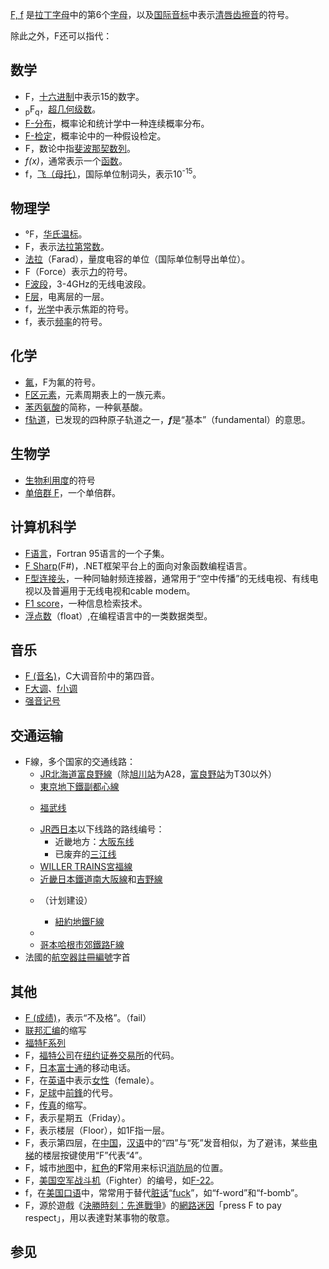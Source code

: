 {{noteTA|G1=LS|G2=Unit|G3=Chemistry|G4=Physics|G5=IT|G6=Games}}
{{Wiktionary|F}}
[[F|F, f]] 是[[拉丁字母|拉丁字母]]中的第6个[[字母|字母]]，以及[[国际音标|国际音标]]中表示[[清唇齿擦音|清唇齿擦音]]的符号。

除此之外，F还可以指代：
{{TOCright}}

== 数学 ==
*F，[[十六进制|十六进制]]中表示15的数字。
*<sub>p</sub>F<sub>q</sub>，[[超几何级数|超几何级数]]。
*[[F-分布|F-分布]]，概率论和统计学中一种连续概率分布。
*[[F-检定|F-检定]]，概率论中的一种假设检定。
*F，数论中指[[斐波那契数列|斐波那契数列]]。
*''f(x)''，通常表示一个[[函数|函数]]。
*f，[[飞（母托）|飞（母托）]]，国际单位制词头，表示10<sup>-15</sup>。

== 物理学 ==
*°F，[[华氏温标|华氏温标]]。
*F，表示[[法拉第常数|法拉第常数]]。
*[[法拉|法拉]]（Farad），量度电容的单位（国际单位制导出单位）。
*F（Force）表示[[力|力]]的符号。
*[[F波段|F波段]]，3-4GHz的无线电波段。
*[[F层|F层]]，电离层的一层。
*f，[[光学|光学]]中表示焦距的符号。
*f，表示[[频率|频率]]的符号。

== 化学 ==
*[[氟|氟]]，F为氟的符号。
*[[F区元素|F区元素]]，元素周期表上的一族元素。
*[[苯丙氨酸|苯丙氨酸]]的简称，一种氨基酸。
*[[f轨道|f轨道]]，已发现的四种原子轨道之一，'''''f'''''是“基本”（fundamental）的意思。

== 生物学 ==
*[[生物利用度|生物利用度]]的符号
*[[单倍群_F|单倍群 F]]，一个单倍群。

== 计算机科学 ==
*[[F语言|F语言]]，Fortran 95语言的一个子集。
*[[F_Sharp|F Sharp]](F#)，.NET框架平台上的面向对象函数编程语言。
*[[F型连接头|F型连接头]]，一种同轴射频连接器，通常用于“空中传播”的无线电视、有线电视以及普遍用于无线电视和cable modem。
*[[F1_score|F1 score]]，一种信息检索技术。
*[[浮点数|浮点数]]（float）,在编程语言中的一类数据类型。

== 音乐 ==

*[[F_(音名)|F (音名)]]，C大调音阶中的第四音。
*[[F大调|F大调]]、[[f小调|f小调]]
*[[强音记号|强音记号]]

== 交通运输 ==
{{线路名消歧义}}
*F線，多个国家的交通线路：
** [[JR北海道|JR北海道]][[富良野線|富良野線]]（除[[旭川站|旭川站]]为A28，[[富良野站|富良野站]]为T30以外）
** [[東京地下鐵|東京地下鐵]]{{rint|tokyo|f}}[[副都心線|副都心線]]
** {{link-ja|福井铁道|福井鉄道}}[[福武线|福武线]]
** [[JR西日本|JR西日本]]以下线路的路线编号：
***近畿地方：[[大阪东线|大阪东线]]
***已废弃的[[三江线|三江线]]
** [[WILLER_TRAINS|WILLER TRAINS]][[宮福線|宮福線]]
** [[近畿日本鐵道|近畿日本鐵道]][[南大阪線|南大阪線]]和[[吉野線|吉野線]]
** {{link-es|布宜諾斯艾利斯地鐵F線|Línea F (subte de Buenos Aires)}}（计划建设）
*** [[紐約地鐵F線|紐約地鐵F線]]
** {{link-en|丹佛輕軌F線|F Line (RTD)}}
** [[哥本哈根市郊鐵路F線|哥本哈根市郊鐵路F線]]
*法國的[[航空器註冊編號|航空器註冊編號]]字首

== 其他 ==
*[[成績平均積點|F (成绩)]]，表示“不及格”。（fail）
*[[联邦汇编|联邦汇编]]的缩写
*[[福特F系列|福特F系列]]
*F，[[福特公司|福特公司]]在[[纽约证券交易所|纽约证券交易所]]的代码。
*F，[[日本|日本]][[富士通|富士通]]的移动电话。
*F，在[[英语|英语]]中表示[[女性|女性]]（female）。
*F，[[足球|足球]]中[[前锋_(足球)|前鋒]]的代号。
*F，[[传真|传真]]的缩写。
*F，表示星期五（Friday）。
*F，表示楼层（Floor），如1F指一层。
*F，表示第四层，在[[中国|中国]]，[[汉语|汉语]]中的“四”与“死”发音相似，为了避讳，某些[[电梯|电梯]]的楼层按键使用“F”代表“4”。
*F，城市[[地图|地图]]中，[[紅色|紅色]]的'''F'''常用来标识[[消防局|消防局]]的位置。
*F，[[美国空军|美国空军]][[战斗机|战斗机]]（Fighter）的编号，如[[F-22|F-22]]。
*f，在[[美国|美国]][[口语|口语]]中，常常用于替代[[脏话|脏话]]“[[fuck|fuck]]”，如“f-word”和“f-bomb”。
*F，源於遊戲《[[決勝時刻：先進戰爭|決勝時刻：先進戰爭]]》的[[網路迷因|網路迷因]]「press F to pay respect」，用以表達對某事物的敬意。

== 参见 ==
{{reflist}}

{{Letter disambig}}